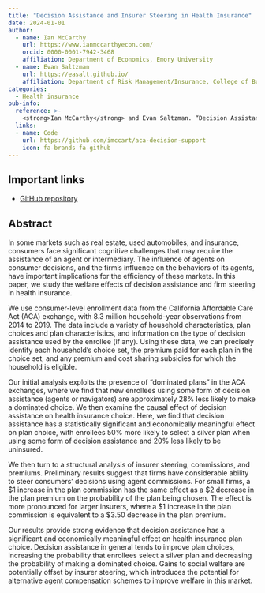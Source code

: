 ```yaml
---
title: "Decision Assistance and Insurer Steering in Health Insurance"
date: 2024-01-01
author:
  - name: Ian McCarthy
    url: https://www.ianmccarthyecon.com/
    orcid: 0000-0001-7942-3468
    affiliation: Department of Economics, Emory University
  - name: Evan Saltzman
    url: https://easalt.github.io/
    affiliation: Department of Risk Management/Insurance, College of Business, Florida State University
categories:
  - Health insurance
pub-info:
  reference: >-
    <strong>Ian McCarthy</strong> and Evan Saltzman. “Decision Assistance and Insurer Steering in Health Insurance,” <em>Working Project</em>
  links:
  - name: Code
    url: https://github.com/imccart/aca-decision-support
    icon: fa-brands fa-github
---
```


## Important links

- [GitHub repository](https://github.com/imccart/aca-decision-support)


## Abstract

In some markets such as real estate, used automobiles, and insurance, consumers face significant cognitive challenges that may require the assistance of an agent or intermediary. The influence of agents on consumer decisions, and the firm's influence on the behaviors of its agents, have important implications for the efficiency of these markets. In this paper, we study the welfare effects of decision assistance and firm steering in health insurance. 

We use consumer-level enrollment data from the California Affordable Care Act (ACA) exchange, with 8.3 million household-year observations from 2014 to 2019. The data include a variety of household characteristics, plan choices and plan characteristics, and information on the type of decision assistance used by the enrollee (if any). Using these data, we can precisely identify each household's choice set, the premium paid for each plan in the choice set, and any premium and cost sharing subsidies for which the household is eligible.

Our initial analysis exploits the presence of "dominated plans" in the ACA exchanges, where we find that new enrollees using some form of decision assistance (agents or navigators) are approximately 28\% less likely to make a dominated choice. We then examine the causal effect of decision assistance on health insurance choice. Here, we find that decision assistance has a statistically significant and economically meaningful effect on plan choice, with enrollees 50\% more likely to select a silver plan when using some form of decision assistance and 20\% less likely to be uninsured.

We then turn to a structural analysis of insurer steering, commissions, and premiums. Preliminary results suggest that firms have considerable ability to steer consumers' decisions using agent commissions. For small firms, a \$1 increase in the plan commission has the same effect as a \$2 decrease in the plan premium on the probability of the plan being chosen. The effect is more pronounced for larger insurers, where a \$1 increase in the plan commission is equivalent to a \$3.50 decrease in the plan premium. 

Our results provide strong evidence that decision assistance has a significant and economically meaningful effect on health insurance plan choice. Decision assistance in general tends to improve plan choices, increasing the probability that enrollees select a silver plan and decreasing the probability of making a dominated choice. Gains to social welfare are potentially offset by insurer steering, which introduces the potential for alternative agent compensation schemes to improve welfare in this market.